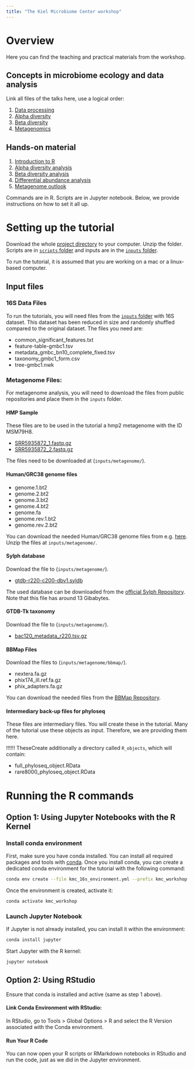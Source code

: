 ```yaml
---
title: "The Kiel Microbiome Center workshop"
---
```


# Overview

Here you can find the teaching and practical materials from the workshop.

## Concepts in microbiome ecology and data analysis

Link all files of the talks here, use a logical order:

1.  [Data processing](talks/nfdi4microbiota_DataPreProcessing.pdf)
2.  [Alpha diversity](talks/nfdi4microbiota_Alpha_diversity.pdf)
3.  [Beta diversity](talks/nfdi4microbiota_Beta_diversity.pdf)
4.  [Metagenomics](talks/nfdi4microbiota_DAA_Metagenomics.pdf)

## Hands-on material

1.  [Introduction to R](scripts/1_intro_to_r.ipynb)
2.  [Alpha diversity analysis](scripts/2_Alpha_diversity.ipynb)
3.  [Beta diversity analysis](scripts/3_Beta_diversity.ipynb)
4.  [Differential abundance analysis](scripts/4_Differential_abundance.ipynb)
5.  [Metagenome outlook](scripts/5_Metagenome_outook.ipynb)

Commands are in R. Scripts are in Jupyter notebook. Below, we provide instructions on how to set it all up.

# Setting up the tutorial

Download the whole [project directory](https://github.com/ikmb/nfdi4microbiota_kmc_microbiome_workshop/archive/refs/heads/main.zip) to your computer. Unzip the folder. Scripts are in [`scripts` folder](https://github.com/ikmb/nfdi4microbiota_kmc_microbiome_workshop/tree/main/scripts) and inputs are in the [`inputs` folder](https://github.com/ikmb/nfdi4microbiota_kmc_microbiome_workshop/tree/main/inputs).

To run the tutorial, it is assumed that you are working on a mac or a linux-based computer.

## Input files

### 16S Data Files

To run the tutorials, you will need files from the [`inputs` folder](https://github.com/ikmb/nfdi4microbiota_kmc_microbiome_workshop/tree/main/inputs) with 16S dataset. This dataset has been reduced in size and randomly shuffled compared to the original dataset. The files you need are:

-   common_significant_features.txt
-   feature-table-gmbc1.tsv
-   metadata_gmbc_bn10_complete_fixed.tsv
-   taxonomy_gmbc1_form.csv
-   tree-gmbc1.nwk

### Metagenome Files:

For metagenome analysis, you will need to download the files from public repositories and place them in the `inputs` folder.

#### HMP Sample

These files are to be used in the tutorial a hmp2 metagenome with the ID MSM79H8.

-   [SRR5935872_1.fastq.gz](http://ftp.sra.ebi.ac.uk/vol1/fastq/SRR593/002/SRR5935872/SRR5935872_1.fastq.gz)
-   [SRR5935872_2.fastq.gz](http://ftp.sra.ebi.ac.uk/vol1/fastq/SRR593/002/SRR5935872/SRR5935872_2.fastq.gz)

The files need to be downloaded at (`inputs/metagenome/`).

#### Human/GRC38 genome files

-   genome.1.bt2
-   genome.2.bt2
-   genome.3.bt2
-   genome.4.bt2
-   genome.fa
-   genome.rev.1.bt2
-   genome.rev.2.bt2

You can download the needed Human/GRC38 genome files from e.g. [here](https://genome-idx.s3.amazonaws.com/bt/GRCh38_noalt_decoy_as.zip). Unzip the files at `inputs/metagenome/`.


#### Sylph database

Download the file to (`inputs/metagenome/`).

-   [gtdb-r220-c200-dbv1.syldb](http://faust.compbio.cs.cmu.edu/sylph-stuff/gtdb-r220-c200-dbv1.syldb)

The used database can be downloaded from the [official Sylph Repository](https://github.com/bluenote-1577/sylph/wiki/Pre%E2%80%90built-databases). Note that this file has around 13 Gibabytes.


#### GTDB-Tk taxonomy

Download the file to (`inputs/metagenome/`).

-  [bac120_metadata_r220.tsv.gz](https://data.gtdb.ecogenomic.org/releases/release220/220.0/bac120_metadata_r220.tsv.gz)

#### BBMap Files

Download the files to (`inputs/metagenome/bbmap/`).

-   nextera.fa.gz
-   phix174_ill.ref.fa.gz
-   phix_adapters.fa.gz

You can download the needed files from the [BBMap Repository](https://github.com/BioInfoTools/BBMap/tree/master/resources).

#### Intermediary back-up files for phyloseq

These files are intermediary files. You will create these in the tutorial. Many of the tutorial use these objects as input. Therefore, we are providing them here.

!!!!!! TheseCreate additionally a directory called `R_objects`, which will contain:

-   full_phyloseq_object.RData
-   rare8000_phyloseq_object.RData


# Running the R commands

## Option 1: Using Jupyter Notebooks with the R Kernel

### Install conda environment

First, make sure you have conda installed. You can install all required packages and tools with [conda](https://docs.conda.io/projects/conda/en/latest/user-guide/install/linux.html). Once you install conda, you can create a dedicated conda environment for the tutorial with the following command:

``` bash
conda env create --file kmc_16s_environment.yml --prefix kmc_workshop
```

Once the environment is created, activate it:

``` bash
conda activate kmc_workshop
```

### Launch Jupyter Notebook

If Jupyter is not already installed, you can install it within the environment:

``` bash
conda install jupyter
```

Start Jupyter with the R kernel:

``` bash
jupyter notebook
```

## Option 2: Using RStudio

Ensure that conda is installed and active (same as step 1 above).

#### Link Conda Environment with RStudio:

In RStudio, go to Tools \> Global Options \> R and select the R Version associated with the Conda environment.

#### Run Your R Code

You can now open your R scripts or RMarkdown notebooks in RStudio and run the code, just as we did in the Jupyter environment.